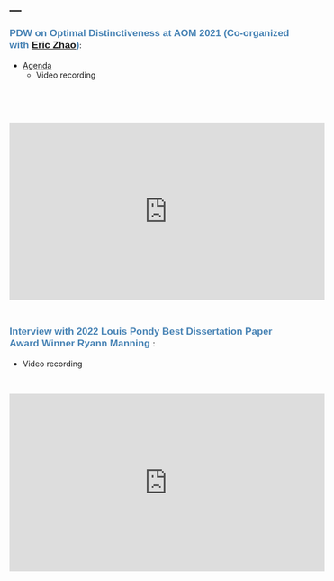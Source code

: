 ---
---

<link rel="stylesheet" href="style.css" type="text/css">
  
**<span style="color:#4682b4; font-size: 13pt; font-family:'Arial'">PDW on Optimal Distinctiveness at AOM 2021 (Co-organized with [Eric Zhao](https://www.ericzhao.org))<span>**:

<p style="color:#778899; font-size: 13pt; font-family:'Arial'" >
  + [Agenda](files/od/AOM_PDW_2021_OD_agenda.pdf)
  + Video recording </p>

&nbsp;

&nbsp;

  <iframe width="560" height="315" src="https://www.youtube.com/embed/1geKPWiFbjU" title="YouTube video player" frameborder="0" allow="accelerometer; autoplay; clipboard-write; encrypted-media; gyroscope; picture-in-picture" allowfullscreen></iframe>

&nbsp;

**<span style="color:#4682b4; font-size: 13pt; font-family:'Arial'">Interview with 2022 Louis Pondy Best Dissertation Paper Award Winner Ryann Manning <span>**:
<p style="color:#778899; font-size: 13pt; font-family:'Arial'" >
  + Video recording </p>

&nbsp;

  <iframe width="560" height="315" src="https://www.youtube.com/embed/BGdvAosKql8" title="YouTube video player" frameborder="0" allow="accelerometer; autoplay; clipboard-write; encrypted-media; gyroscope; picture-in-picture" allowfullscreen></iframe>